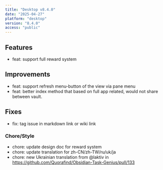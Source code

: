 ```yaml
---
title: "Desktop v8.4.0"
date: "2025-04-27"
platform: "desktop"
version: "8.4.0"
access: "public"
---
```


## Features

- feat: support full reward system

## Improvements

- feat: support refresh menu-button of the view via pane menu
- feat: better index method that based on full app related, would not share between vault.

## Fixes

- fix: tag issue in markdown link or wiki link

### Chore/Style

- chore: update design doc for reward system
- chore: update translation for zh-CN/zh-TW/ru/uk/ja
- chore: new Ukrainian translation from @laktiv in https://github.com/Quorafind/Obsidian-Task-Genius/pull/133
